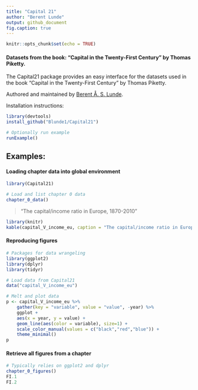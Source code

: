 ```yaml
---
title: "Capital 21"
author: "Berent Lunde"
output: github_document
fig.caption: true
---
```


```r
knitr::opts_chunk$set(echo = TRUE)
```


#### Datasets from the book: "Capital in the Twenty-First Century" by Thomas Piketty.

The Capital21 package provides an easy interface for the datasets used in the book "Capital in the Twenty-First Century" by Thomas Piketty.

Authored and maintained by [Berent Å. S. Lunde](https://berentlunde.netlify.com).

Installation instructions:

```r
library(devtools)
install_github("Blunde1/Capital21")

# Optionally run example
runExample()

```

Examples:
--------

#### Loading chapter data into global environment

```r
library(Capital21)

# Load and list chapter 0 data
chapter_0_data()
```

> "The capital/income ratio in Europe, 1870-2010"

```r
library(knitr)
kable(capital_V_income_eu, caption = "The capital/income ratio in Europe, 1870-2010")
```


#### Reproducing figures

```r
# Packages for data wrangeling
library(ggplot2)
library(dplyr)
library(tidyr)

# Load data from Capital21
data("capital_V_income_eu")

# Melt and plot data 
p <- capital_V_income_eu %>%
    gather(key = "variable", value = "value", -year) %>%
    ggplot + 
    aes(x = year, y = value) + 
    geom_line(aes(color = variable), size=1) +
    scale_color_manual(values = c("black","red","blue")) +
    theme_minimal()
p

```

#### Retrieve all figures from a chapter

```r
# Typically relies on ggplot2 and dplyr
chapter_0_figures()
FI.1
FI.2
```
